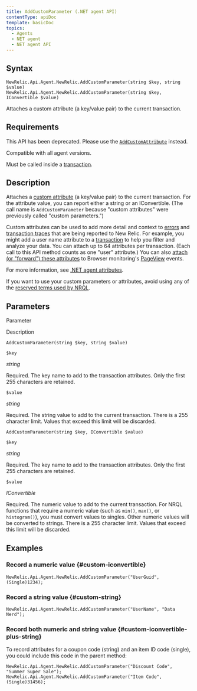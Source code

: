 ```yaml
---
title: AddCustomParameter (.NET agent API)
contentType: apiDoc
template: basicDoc
topics:
  - Agents
  - NET agent
  - NET agent API
---
```


## Syntax

```
NewRelic.Api.Agent.NewRelic.AddCustomParameter(string $key, string $value)
NewRelic.Api.Agent.NewRelic.AddCustomParameter(string $key, IConvertible $value)
```

Attaches a custom attribute (a key/value pair) to the current transaction.

## Requirements

<div className="callout-caution">

This API has been deprecated. Please use the [`AddCustomAttribute`](/docs/agents/net-agent/net-agent-api/itransaction) instead.

</div>

Compatible with all agent versions.

Must be called inside a [transaction](/docs/apm/transactions/intro-transactions/transactions-new-relic-apm).

## Description

Attaches a [custom attribute](/docs/agents/manage-apm-agents/agent-metrics/agent-attributes) (a key/value pair) to the current transaction. For the attribute value, you can report either a string or an IConvertible. (The call name is `AddCustomParameter` because "custom attributes" were previously called "custom parameters.")

Custom attributes can be used to add more detail and context to [errors](/docs/apm/applications-menu/error-analytics/introduction-error-analytics) and [transaction traces](/docs/apm/transactions/transaction-traces/introduction-transaction-traces) that are being reported to New Relic. For example, you might add a user name attribute to a [transaction](/docs/accounts-partnerships/education/getting-started-new-relic/glossary#transaction) to help you filter and analyze your data. You can attach up to 64 attributes per transaction. (Each call to this API method counts as one "user" attribute.) You can also [attach (or "forward") these attributes](/docs/insights/new-relic-insights/decorating-events/insights-custom-attributes#forwarding-attributes) to Browser monitoring's [PageView](/docs/agents/manage-apm-agents/agent-metrics/agent-attributes#destinations) events.

For more information, see [.NET agent attributes](/docs/agents/net-agent/attributes/net-agent-attributes).

<div className="callout-important">

If you want to use your custom parameters or attributes, avoid using any of the [reserved terms used by NRQL](/docs/insights/nrql-new-relic-query-language/nrql-resources/nrql-reserved-words).

</div>

## Parameters

Parameter

Description

```
AddCustomParameter(string $key, string $value)
```

`$key`

_string_

Required. The key name to add to the transaction attributes. Only the first 255 characters are retained.

`$value`

_string_

Required. The string value to add to the current transaction. There is a 255 character limit. Values that exceed this limit will be discarded.

```
AddCustomParameter(string $key, IConvertible $value)
```

`$key`

_string_

Required. The key name to add to the transaction attributes. Only the first 255 characters are retained.

`$value`

_IConvertible_

Required. The numeric value to add to the current transaction. For NRQL functions that require a numeric value (such as `min()`, `max()`, or `histogram()`), you must convert values to singles. Other numeric values will be converted to strings. There is a 255 character limit. Values that exceed this limit will be discarded.

## Examples

### Record a numeric value {#custom-iconvertible}

```
NewRelic.Api.Agent.NewRelic.AddCustomParameter("UserGuid", (Single)1234);
```

### Record a string value {#custom-string}

```
NewRelic.Api.Agent.NewRelic.AddCustomParameter("UserName", "Data Nerd");
```

### Record both numeric and string value {#custom-iconvertible-plus-string}

To record attributes for a coupon code (string) and an item ID code (single), you could include this code in the parent method:

```
NewRelic.Api.Agent.NewRelic.AddCustomParameter("Discount Code", "Summer Super Sale");
NewRelic.Api.Agent.NewRelic.AddCustomParameter("Item Code", (Single)31456);
```